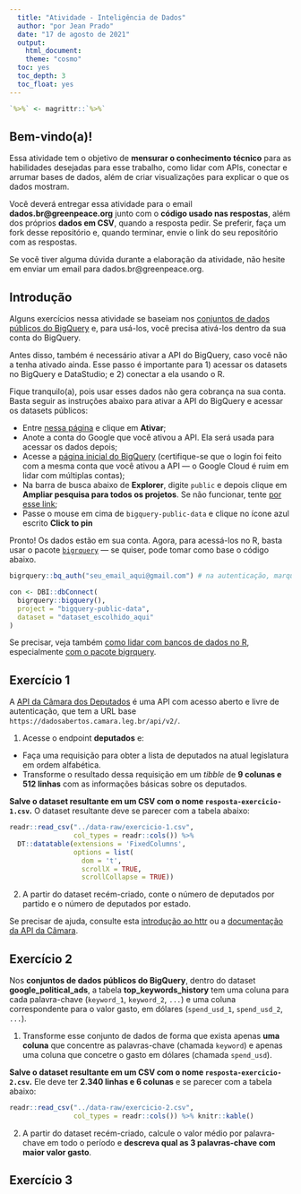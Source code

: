 ```yaml
---
  title: "Atividade - Inteligência de Dados"
  author: "por Jean Prado"
  date: "17 de agosto de 2021"
  output:
    html_document:
    theme: "cosmo"
  toc: yes
  toc_depth: 3
  toc_float: yes
---
```


```r
`%>%` <- magrittr::`%>%`
```

## Bem-vindo(a)!

Essa atividade tem o objetivo de **mensurar o conhecimento técnico** para as habilidades desejadas para esse trabalho, como lidar com APIs, conectar e arrumar bases de dados, além de criar visualizações para explicar o que os dados mostram.

Você deverá entregar essa atividade para o email **dados.br@greenpeace.org** junto com o **código usado nas respostas**, além dos próprios **dados em CSV**, quando a resposta pedir. Se preferir, faça um fork desse repositório e, quando terminar, envie o link do seu repositório com as respostas.

Se você tiver alguma dúvida durante a elaboração da atividade, não hesite em enviar um email para dados.br@greenpeace.org.

## Introdução

Alguns exercícios nessa atividade se baseiam nos [conjuntos de dados públicos do BigQuery](https://cloud.google.com/bigquery/public-data) e, para usá-los, você precisa ativá-los dentro da sua conta do BigQuery.

Antes disso, também é necessário ativar a API do BigQuery, caso você não a tenha ativado ainda. Esse passo é importante para 1) acessar os datasets no BigQuery e DataStudio; e 2) conectar a ela usando o R.

Fique tranquilo(a), pois usar esses dados não gera cobrança na sua conta. Basta seguir as instruções abaixo para ativar a API do BigQuery e acessar os datasets públicos:

- Entre [nessa página](https://console.cloud.google.com/marketplace/product/google/bigquery.googleapis.com) e clique em **Ativar**;
- Anote a conta do Google que você ativou a API. Ela será usada para acessar os dados depois;
- Acesse a [página inicial do BigQuery](https://console.cloud.google.com/bigquery) (certifique-se que o login foi feito com a mesma conta que você ativou a API — o Google Cloud é ruim em lidar com múltiplas contas);
- Na barra de busca abaixo de **Explorer**, digite `public` e depois clique em **Ampliar pesquisa para todos os projetos**. Se não funcionar, tente [por esse link](https://console.cloud.google.com/bigquery?project=bigquery-public-data&page=project);
- Passe o mouse em cima de `bigquery-public-data` e clique no ícone azul escrito **Click to pin**

Pronto! Os dados estão em sua conta. Agora, para acessá-los no R, basta usar o pacote [`bigrquery`](https://github.com/r-dbi/bigrquery) — se quiser, pode tomar como base o código abaixo.

```r
bigrquery::bq_auth("seu_email_aqui@gmail.com") # na autenticação, marque todas as caixas

con <- DBI::dbConnect(
  bigrquery::bigquery(),
  project = "bigquery-public-data",
  dataset = "dataset_escolhido_aqui"
)
```

Se precisar, veja também [como lidar com bancos de dados no R](https://db.rstudio.com/getting-started/database-queries), especialmente [com o pacote bigrquery](https://db.rstudio.com/databases/big-query/#using-the-bigrquery-package).

## Exercício 1

A [API da Câmara dos Deputados](https://dadosabertos.camara.leg.br/swagger/api.html) é uma API com acesso aberto e livre de autenticação, que tem a URL base `https://dadosabertos.camara.leg.br/api/v2/`.

1. Acesse o endpoint **deputados** e:

- Faça uma requisição para obter a lista de deputados na atual legislatura em ordem alfabética.
- Transforme o resultado dessa requisição em um _tibble_ de **9 colunas e 512 linhas** com as informações básicas sobre os deputados.

**Salve o dataset resultante em um CSV com o nome `resposta-exercicio-1.csv`.** O dataset resultante deve se parecer com a tabela abaixo:

```r
readr::read_csv("../data-raw/exercicio-1.csv",
                col_types = readr::cols()) %>%
  DT::datatable(extensions = 'FixedColumns',
                options = list(
                  dom = 't',
                  scrollX = TRUE,
                  scrollCollapse = TRUE))
```

2. A partir do dataset recém-criado, conte o número de deputados por partido e o número de deputados por estado.

Se precisar de ajuda, consulte esta [introdução ao httr](https://cran.r-project.org/web/packages/httr/vignettes/quickstart.html) ou a [documentação da API da Câmara](https://dadosabertos.camara.leg.br/swagger/api.html).

## Exercício 2

Nos **conjuntos de dados públicos do BigQuery**, dentro do dataset **google_political_ads**, a tabela **top_keywords_history** tem uma coluna para cada palavra-chave (`keyword_1`, `keyword_2`, `...`) e uma coluna correspondente para o valor gasto, em dólares (`spend_usd_1`, `spend_usd_2`, `...`).

1. Transforme esse conjunto de dados de forma que exista apenas **uma coluna** que concentre as palavras-chave (chamada `keyword`) e apenas uma coluna que concetre o gasto em dólares (chamada `spend_usd`).

**Salve o dataset resultante em um CSV com o nome `resposta-exercicio-2.csv`.** Ele deve ter **2.340 linhas e 6 colunas** e se parecer com a tabela abaixo:

```r
readr::read_csv("../data-raw/exercicio-2.csv",
                col_types = readr::cols()) %>% knitr::kable()
```

2. A partir do dataset recém-criado, calcule o valor médio por palavra-chave em todo o período e **descreva qual as 3 palavras-chave com maior valor gasto**.

## Exercício 3
